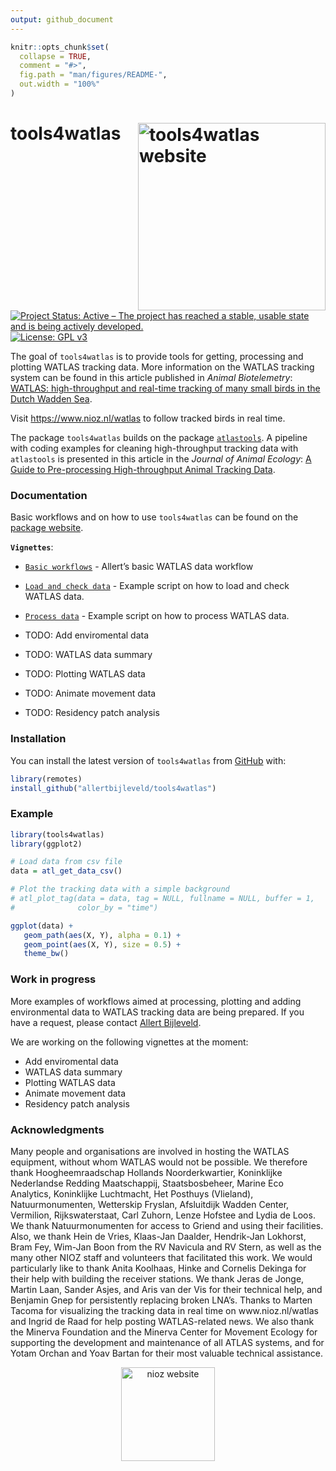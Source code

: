 ```yaml
---
output: github_document
---
```


<!-- README.md is generated from README.Rmd. Please edit that file -->

```r
knitr::opts_chunk$set(
  collapse = TRUE,
  comment = "#>",
  fig.path = "man/figures/README-",
  out.width = "100%"
)
```

# tools4watlas <a href="https://krietsch.github.io/tools4watlas/g"><img src="man/figures/logo.png" align="right" height="300" alt="tools4watlas website" /></a>

<!-- badges: start -->
[![Project Status: Active – The project has reached a stable, usable state and is being actively developed.](http://www.repostatus.org/badges/latest/active.svg)](http://www.repostatus.org/#active)
[![License: GPL v3](https://img.shields.io/badge/License-GPL%20v3-blue.svg)](https://www.gnu.org/licenses/gpl-3.0)
<!-- badges: end -->

The goal of `tools4watlas` is to provide tools for getting, processing and plotting WATLAS tracking data. More information on the WATLAS tracking system can be found in this article published in *Animal Biotelemetry*: [WATLAS: high-throughput and real-time tracking of many small birds in the Dutch Wadden Sea](https://doi.org/10.1186/s40317-022-00307-w). 

Visit <https://www.nioz.nl/watlas> to follow tracked birds in real time.

The package `tools4watlas` builds on the package [`atlastools`](https://github.com/pratikunterwegs/atlastools). A pipeline with coding examples for cleaning high-throughput tracking data with `atlastools` is presented in this article in the *Journal of Animal Ecology*: [A Guide to Pre-processing High-throughput Animal Tracking Data](https://doi.org/10.1111/1365-2656.13610).

### **Documentation**

Basic workflows and on how to use `tools4watlas` can be found on the [package website](https://krietsch.github.io/tools4watlas/).

**`Vignettes`**:

   - [`Basic workflows`](https://krietsch.github.io/tools4watlas/articles/basic_work_flows.html) -
  Allert's basic WATLAS data workflow
  
   - [`Load and check data`](https://krietsch.github.io/tools4watlas/articles/load_and_check_data.html) - 
  Example script on how to load and check WATLAS data. 
   
   - [`Process data`](https://krietsch.github.io/tools4watlas/articles/process_data.html) - 
  Example script on how to process WATLAS data. 
  
   - TODO: Add enviromental data
   
   - TODO: WATLAS data summary

   - TODO: Plotting WATLAS data

   - TODO: Animate movement data
   
   - TODO: Residency patch analysis

### **Installation**

You can install the latest version of `tools4watlas` from [GitHub](https://github.com/allertbijleveld/tools4watlas) with:

```r
library(remotes)
install_github("allertbijleveld/tools4watlas")
```

### **Example**

```r

library(tools4watlas)
library(ggplot2)

# Load data from csv file
data = atl_get_data_csv()

# Plot the tracking data with a simple background 
# atl_plot_tag(data = data, tag = NULL, fullname = NULL, buffer = 1, 
#              color_by = "time")

ggplot(data) +
   geom_path(aes(X, Y), alpha = 0.1) +
   geom_point(aes(X, Y), size = 0.5) +
   theme_bw()

```

### **Work in progress**

More examples of workflows aimed at processing, plotting and adding environmental data to WATLAS tracking data are being prepared. If you have a request, please contact [Allert Bijleveld](mailto:allert.bijleveld@nioz.nl). 

We are working on the following vignettes at the moment:

- Add enviromental data
- WATLAS data summary
- Plotting WATLAS data
- Animate movement data
- Residency patch analysis

### **Acknowledgments**

Many people and organisations are involved in hosting the WATLAS equipment, without whom WATLAS would not be possible. We therefore thank Hoogheemraadschap Hollands Noorderkwartier, Koninklijke Nederlandse Redding Maatschappij, Staatsbosbeheer, Marine Eco Analytics, Koninklijke Luchtmacht, Het Posthuys (Vlieland), Natuurmonumenten, Wetterskip Fryslan, Afsluitdijk Wadden Center, Vermilion, Rijkswaterstaat, Carl Zuhorn, Lenze Hofstee and Lydia de Loos. We thank Natuurmonumenten for access to Griend and using their facilities. Also, we thank Hein de Vries, Klaas-Jan Daalder, Hendrik-Jan Lokhorst, Bram Fey, Wim-Jan Boon from the RV Navicula and RV Stern, as well as the many other NIOZ staff and volunteers that facilitated this work. We would particularly like to thank Anita Koolhaas, Hinke and Cornelis Dekinga for their help with building the receiver stations. We thank Jeras de Jonge, Martin Laan, Sander Asjes, and Aris van der Vis for their technical help, and Benjamin Gnep for persistently replacing broken LNA’s. Thanks to Marten Tacoma for visualizing the tracking data in real time on www.nioz.nl/watlas and Ingrid de Raad for help posting WATLAS-related news. We also thank the Minerva Foundation and the Minerva Center for Movement Ecology for supporting the development and maintenance of all ATLAS systems, and for Yotam Orchan and Yoav Bartan for their most valuable technical assistance.


<p align="middle">
    <a href="https://www.nioz.nl/en">
        <img src="man/figures/NIOZ_logo_ENG_RGB.png" align="middle" height="150" alt="nioz website" />
    </a>
</p>

